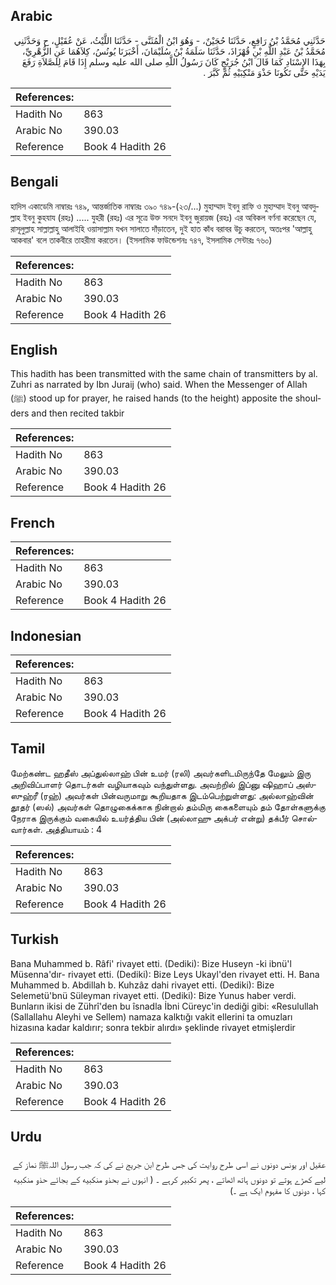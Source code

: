 ## Arabic


<div dir="rtl" lang="ar" style={{fontSize:'larger',backgroundColor:'#f8f9fa',padding:20}}>
حَدَّثَنِي مُحَمَّدُ بْنُ رَافِعٍ، حَدَّثَنَا حُجَيْنٌ، - وَهُوَ ابْنُ الْمُثَنَّى - حَدَّثَنَا اللَّيْثُ، عَنْ عُقَيْلٍ، ح وَحَدَّثَنِي مُحَمَّدُ بْنُ عَبْدِ اللَّهِ بْنِ قُهْزَاذَ، حَدَّثَنَا سَلَمَةُ بْنُ سُلَيْمَانَ، أَخْبَرَنَا يُونُسُ، كِلاَهُمَا عَنِ الزُّهْرِيِّ، بِهَذَا الإِسْنَادِ كَمَا قَالَ ابْنُ جُرَيْجٍ كَانَ رَسُولُ اللَّهِ صلى الله عليه وسلم إِذَا قَامَ لِلصَّلاَةِ رَفَعَ يَدَيْهِ حَتَّى تَكُونَا حَذْوَ مَنْكِبَيْهِ ثُمَّ كَبَّرَ ‏.‏
</div>
<div style={{backgroundColor:'#f8f9fa',padding:20, marginBottom: 10}}><table> <thead> <tr> <th>References:</th> <th></th> </tr> </thead> <tbody><tr><td>Hadith No</td><td>863</td></tr><tr><td>Arabic No</td><td>390.03</td></tr><tr><td>Reference</td><td>Book 4 Hadith 26</td></tr></tbody></table></div>

## Bengali


<div dir="ltr" lang="bn" style={{fontSize:'larger',backgroundColor:'#f8f9fa',padding:20}}>
হাদিস একাডেমি নাম্বারঃ ৭৪৯, আন্তর্জাতিক নাম্বারঃ ৩৯০ ৭৪৯-(২৩/...) মুহাম্মাদ ইবনু রাফি ও মুহাম্মাদ ইবনু আবদুল্লাহ ইবনু কুহযায (রহঃ) ..... যুহরী (রহঃ) এর সূত্রে উক্ত সনদে ইবনু জুরায়জ (রহঃ) এর অবিকল বর্ণনা করেছেন যে, রাসূলুল্লাহ সাল্লাল্লাহু আলাইহি ওয়াসাল্লাম যখন সালাতে দাঁড়াতেন, দুই হাত কাঁধ বরাবর উচু করতেন, অতঃপর 'আল্লাহু আকবার' বলে তাকবীরে তাহরীমা করতেন। (ইসলামিক ফাউন্ডেশনঃ ৭৪৭, ইসলামিক সেন্টারঃ ৭৬০)
</div>
<div style={{backgroundColor:'#f8f9fa',padding:20, marginBottom: 10}}><table> <thead> <tr> <th>References:</th> <th></th> </tr> </thead> <tbody><tr><td>Hadith No</td><td>863</td></tr><tr><td>Arabic No</td><td>390.03</td></tr><tr><td>Reference</td><td>Book 4 Hadith 26</td></tr></tbody></table></div>

## English


<div dir="ltr" lang="en" style={{fontSize:'larger',backgroundColor:'#f8f9fa',padding:20}}>
This hadith has been transmitted with the same chain of transmitters by al. Zuhri as narrated by Ibn Juraij (who) said. When the Messenger of Allah (ﷺ) stood up for prayer, he raised hands (to the height) apposite the shoulders and then recited takbir
</div>
<div style={{backgroundColor:'#f8f9fa',padding:20, marginBottom: 10}}><table> <thead> <tr> <th>References:</th> <th></th> </tr> </thead> <tbody><tr><td>Hadith No</td><td>863</td></tr><tr><td>Arabic No</td><td>390.03</td></tr><tr><td>Reference</td><td>Book 4 Hadith 26</td></tr></tbody></table></div>

## French


<div dir="ltr" lang="fr" style={{fontSize:'larger',backgroundColor:'#f8f9fa',padding:20}}>

</div>
<div style={{backgroundColor:'#f8f9fa',padding:20, marginBottom: 10}}><table> <thead> <tr> <th>References:</th> <th></th> </tr> </thead> <tbody><tr><td>Hadith No</td><td>863</td></tr><tr><td>Arabic No</td><td>390.03</td></tr><tr><td>Reference</td><td>Book 4 Hadith 26</td></tr></tbody></table></div>

## Indonesian


<div dir="ltr" lang="id" style={{fontSize:'larger',backgroundColor:'#f8f9fa',padding:20}}>

</div>
<div style={{backgroundColor:'#f8f9fa',padding:20, marginBottom: 10}}><table> <thead> <tr> <th>References:</th> <th></th> </tr> </thead> <tbody><tr><td>Hadith No</td><td>863</td></tr><tr><td>Arabic No</td><td>390.03</td></tr><tr><td>Reference</td><td>Book 4 Hadith 26</td></tr></tbody></table></div>

## Tamil


<div dir="ltr" lang="ta" style={{fontSize:'larger',backgroundColor:'#f8f9fa',padding:20}}>
மேற்கண்ட ஹதீஸ் அப்துல்லாஹ் பின் உமர் (ரலி) அவர்களிடமிருந்தே மேலும் இரு அறிவிப்பாளர் தொடர்கள் வழியாகவும் வந்துள்ளது. அவற்றில் இப்னு ஷிஹாப் அஸ்ஸுஹ்ரீ (ரஹ்) அவர்கள் பின்வருமாறு கூறியதாக இடம்பெற்றுள்ளது: அல்லாஹ்வின் தூதர் (ஸல்) அவர்கள் தொழுகைக்காக நின்றால் தம்மிரு கைகளையும் தம் தோள்களுக்கு நேராக இருக்கும் வகையில் உயர்த்திய பின் (அல்லாஹு அக்பர் என்று) தக்பீர் சொல்வார்கள். அத்தியாயம் : 4
</div>
<div style={{backgroundColor:'#f8f9fa',padding:20, marginBottom: 10}}><table> <thead> <tr> <th>References:</th> <th></th> </tr> </thead> <tbody><tr><td>Hadith No</td><td>863</td></tr><tr><td>Arabic No</td><td>390.03</td></tr><tr><td>Reference</td><td>Book 4 Hadith 26</td></tr></tbody></table></div>

## Turkish


<div dir="ltr" lang="tr" style={{fontSize:'larger',backgroundColor:'#f8f9fa',padding:20}}>
Bana Muhammed b. Râfi' rivayet etti. (Dediki): Bize Huseyn -ki ibnü'l Müsenna'dır- rivayet etti. (Dediki): Bize Leys Ukayl'den rivayet etti. H. Bana Muhammed b. Abdillah b. Kuhzâz dahi rivayet etti. (Dediki): Bize Selemetü'bnü Süleyman rivayet etti. (Dediki): Bize Yunus haber verdi. Bunların ikisi de Zührî'den bu îsnadla İbni Cüreyc'in dediği gibi: «Resulullah (Sallallahu Aleyhi ve Sellem) namaza kalktığı vakit ellerini ta omuzları hizasına kadar kaldırır; sonra tekbir alırdı» şeklinde rivayet etmişlerdir
</div>
<div style={{backgroundColor:'#f8f9fa',padding:20, marginBottom: 10}}><table> <thead> <tr> <th>References:</th> <th></th> </tr> </thead> <tbody><tr><td>Hadith No</td><td>863</td></tr><tr><td>Arabic No</td><td>390.03</td></tr><tr><td>Reference</td><td>Book 4 Hadith 26</td></tr></tbody></table></div>

## Urdu


<div dir="rtl" lang="ur" style={{fontSize:'larger',backgroundColor:'#f8f9fa',padding:20}}>
عقیل اور یونس دونوں نے اسی طرح روایت کی جس طرح ابن جریج نے کی کہ جب رسول اللہﷺ نماز کے لیے کھڑے ہوتے تو دونوں ہاتھ اٹھاتے ، پھر تکبیر کرہے ۔ ( انہوں نے بحذو منكبيه کے بجائے حذو منكبيه کہا ، دونوں کا مفہوم ایک ہے ۔)
</div>
<div style={{backgroundColor:'#f8f9fa',padding:20, marginBottom: 10}}><table> <thead> <tr> <th>References:</th> <th></th> </tr> </thead> <tbody><tr><td>Hadith No</td><td>863</td></tr><tr><td>Arabic No</td><td>390.03</td></tr><tr><td>Reference</td><td>Book 4 Hadith 26</td></tr></tbody></table></div>